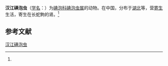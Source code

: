 {{Speciesbox
| name = 汉江碘泡虫
| status = 
| status_system = 
| image = 
| genus = Myxobolus
| species = hankiangensis
| authority = (Ma, 1992)<ref name='id9645'>{{cite web| url =http://www.bioinfo.cn/db05/BjdwSpecies.php?action=view&id=9645| title =汉江碘泡虫| work =《中国动物物种编目数据库》| publisher =中国科学院微生物研究所| author =中国科学院动物研究所| accessdate =2009-04-16| deadurl =yes| archiveurl =https://web.archive.org/web/20160305060910/http://www.bioinfo.cn/db05/BjdwSpecies.php?action=view&id=9645| archivedate =2016-03-05}}</ref>
}}

'''汉江碘泡虫'''（[[学名|学名]]：{{lang|la|''Myxobolus hankiangensis''}}）为[[碘泡科|碘泡科]][[碘泡虫属|碘泡虫属]]的动物。在中国，分布于[[湖北|湖北]]等，营[[寄生|寄生]]生活，寄生在长蛇鮈的肾。<ref name='id9645'/>

== 参考文献 ==
{{reflist}}

{{Wikispecies|Myxobolus hankiangensis}}

[[Category:碘泡虫属|汉江碘泡虫]]


{{Cnidarian-stub}}